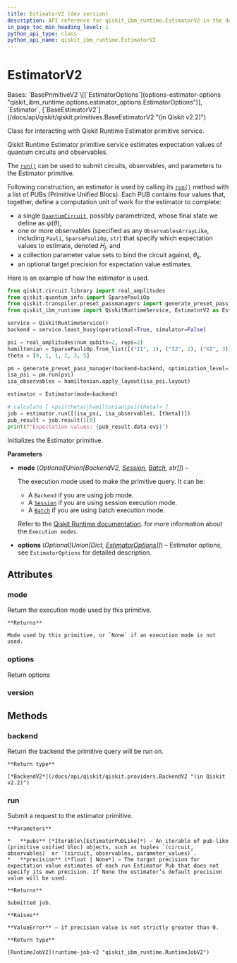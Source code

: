 ```yaml
---
title: EstimatorV2 (dev version)
description: API reference for qiskit_ibm_runtime.EstimatorV2 in the dev version of qiskit-ibm-runtime
in_page_toc_min_heading_level: 1
python_api_type: class
python_api_name: qiskit_ibm_runtime.EstimatorV2
---
```


# EstimatorV2

<Class id="qiskit_ibm_runtime.EstimatorV2" isDedicatedPage={true} github="https://github.com/Qiskit/qiskit-ibm-runtime/tree/main/qiskit_ibm_runtime/estimator.py#L44-L174" signature="EstimatorV2(mode=None, options=None)" modifiers="class">
  Bases: `BasePrimitiveV2`\[[`EstimatorOptions`](options-estimator-options "qiskit_ibm_runtime.options.estimator_options.EstimatorOptions")], `Estimator`, [`BaseEstimatorV2`](/docs/api/qiskit/qiskit.primitives.BaseEstimatorV2 "(in Qiskit v2.2)")

  Class for interacting with Qiskit Runtime Estimator primitive service.

  Qiskit Runtime Estimator primitive service estimates expectation values of quantum circuits and observables.

  The [`run()`](#qiskit_ibm_runtime.EstimatorV2.run "qiskit_ibm_runtime.EstimatorV2.run") can be used to submit circuits, observables, and parameters to the Estimator primitive.

  Following construction, an estimator is used by calling its [`run()`](#qiskit_ibm_runtime.EstimatorV2.run "qiskit_ibm_runtime.EstimatorV2.run") method with a list of PUBs (Primitive Unified Blocs). Each PUB contains four values that, together, define a computation unit of work for the estimator to complete:

  *   a single [`QuantumCircuit`](/docs/api/qiskit/qiskit.circuit.QuantumCircuit "(in Qiskit v2.2)"), possibly parametrized, whose final state we define as $\psi(\theta)$,
  *   one or more observables (specified as any `ObservablesArrayLike`, including `Pauli`, `SparsePauliOp`, `str`) that specify which expectation values to estimate, denoted $H_j$, and
  *   a collection parameter value sets to bind the circuit against, $\theta_k$.
  *   an optional target precision for expectation value estimates.

  Here is an example of how the estimator is used.

  ```python
  from qiskit.circuit.library import real_amplitudes
  from qiskit.quantum_info import SparsePauliOp
  from qiskit.transpiler.preset_passmanagers import generate_preset_pass_manager
  from qiskit_ibm_runtime import QiskitRuntimeService, EstimatorV2 as Estimator

  service = QiskitRuntimeService()
  backend = service.least_busy(operational=True, simulator=False)

  psi = real_amplitudes(num_qubits=2, reps=2)
  hamiltonian = SparsePauliOp.from_list([("II", 1), ("IZ", 2), ("XI", 3)])
  theta = [0, 1, 1, 2, 3, 5]

  pm = generate_preset_pass_manager(backend=backend, optimization_level=1)
  isa_psi = pm.run(psi)
  isa_observables = hamiltonian.apply_layout(isa_psi.layout)

  estimator = Estimator(mode=backend)

  # calculate [ <psi(theta)|hamiltonian|psi(theta)> ]
  job = estimator.run([(isa_psi, isa_observables, [theta])])
  pub_result = job.result()[0]
  print(f"Expectation values: {pub_result.data.evs}")
  ```

  Initializes the Estimator primitive.

  **Parameters**

  *   **mode** (*Optional\[Union\[BackendV2,* [*Session*](session "qiskit_ibm_runtime.Session")*,* [*Batch*](batch "qiskit_ibm_runtime.Batch")*, str]]*) –

      The execution mode used to make the primitive query. It can be:

      *   A `Backend` if you are using job mode.
      *   A [`Session`](session "qiskit_ibm_runtime.Session") if you are using session execution mode.
      *   A [`Batch`](batch "qiskit_ibm_runtime.Batch") if you are using batch execution mode.

      Refer to the [Qiskit Runtime documentation](/docs/guides/execution-modes). for more information about the `Execution modes`.

  *   **options** (*Optional\[Union\[Dict,* [*EstimatorOptions*](options-estimator-options "qiskit_ibm_runtime.options.EstimatorOptions")*]]*) – Estimator options, see `EstimatorOptions` for detailed description.

  ## Attributes

  ### mode

  <Attribute id="qiskit_ibm_runtime.EstimatorV2.mode">
    Return the execution mode used by this primitive.

    **Returns**

    Mode used by this primitive, or `None` if an execution mode is not used.
  </Attribute>

  ### options

  <Attribute id="qiskit_ibm_runtime.EstimatorV2.options">
    Return options
  </Attribute>

  ### version

  <Attribute id="qiskit_ibm_runtime.EstimatorV2.version" attributeValue="2" />

  ## Methods

  ### backend

  <Function id="qiskit_ibm_runtime.EstimatorV2.backend" github="https://github.com/Qiskit/qiskit-ibm-runtime/tree/main/qiskit_ibm_runtime/base_primitive.py#L210-L212" signature="backend()">
    Return the backend the primitive query will be run on.

    **Return type**

    [*BackendV2*](/docs/api/qiskit/qiskit.providers.BackendV2 "(in Qiskit v2.2)")
  </Function>

  ### run

  <Function id="qiskit_ibm_runtime.EstimatorV2.run" github="https://github.com/Qiskit/qiskit-ibm-runtime/tree/main/qiskit_ibm_runtime/estimator.py#L127-L150" signature="run(pubs, *, precision=None)">
    Submit a request to the estimator primitive.

    **Parameters**

    *   **pubs** (*Iterable\[EstimatorPubLike]*) – An iterable of pub-like (primitive unified bloc) objects, such as tuples `(circuit, observables)` or `(circuit, observables, parameter_values)`.
    *   **precision** (*float | None*) – The target precision for expectation value estimates of each run Estimator Pub that does not specify its own precision. If None the estimator’s default precision value will be used.

    **Returns**

    Submitted job.

    **Raises**

    **ValueError** – if precision value is not strictly greater than 0.

    **Return type**

    [RuntimeJobV2](runtime-job-v2 "qiskit_ibm_runtime.RuntimeJobV2")
  </Function>
</Class>

